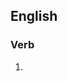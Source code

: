 ==English==

===Verb===
{{head|en|present participle}}

# {{present participle of|vanquish|lang=en|nocat=1}}